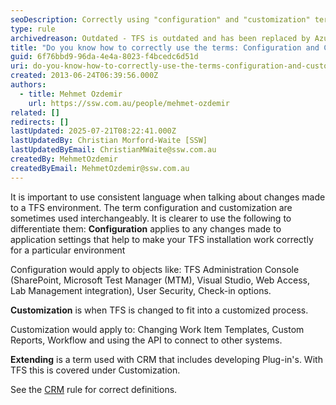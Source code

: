 ```yaml
---
seoDescription: Correctly using "configuration" and "customization" terms in TFS context refers to changes made to application settings versus adapting TFS to fit a customized process.
type: rule
archivedreason: Outdated - TFS is outdated and has been replaced by Azure DevOps. See https://www.ssw.com.au/rules/rules-to-better-devops/
title: "Do you know how to correctly use the terms: Configuration and Customization in the TFS context?"
guid: 6f76bbd9-96da-4e4a-8023-f4bcedc6d51d
uri: do-you-know-how-to-correctly-use-the-terms-configuration-and-customization-in-the-tfs-context
created: 2013-06-24T06:39:56.000Z
authors:
  - title: Mehmet Ozdemir
    url: https://ssw.com.au/people/mehmet-ozdemir
related: []
redirects: []
lastUpdated: 2025-07-21T08:22:41.000Z
lastUpdatedBy: Christian Morford-Waite [SSW]
lastUpdatedByEmail: ChristianMWaite@ssw.com.au
createdBy: MehmetOzdemir
createdByEmail: MehmetOzdemir@ssw.com.au
---
```


It is important to use consistent language when talking about changes made to a TFS environment. The term configuration and customization are sometimes used interchangeably. It is clearer to use the following to differentiate them:
**Configuration** applies to any changes made to application settings that help to make your TFS installation work correctly for a particular environment

Configuration would apply to objects like: TFS Administration Console (SharePoint, Microsoft Test Manager (MTM), Visual Studio, Web Access, Lab Management integration), User Security, Check-in options.

**Customization** is when TFS is changed to fit into a customized process.

Customization would apply to: Changing Work Item Templates, Custom Reports, Workflow and using the API to connect to other systems.

**Extending** is a term used with CRM that includes developing Plug-in's. With TFS this is covered under Customization.

See the [CRM](/do-you-know-how-to-correctly-use-the-terms-configuration-customization-and-extending-in-the-crm-context) rule for correct definitions.

